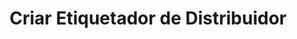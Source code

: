 ---
title: "Criar Etiquetador de Distribuidor"
api: "POST https://regis.app.byefive.com.br/rest/users"
description: "Cria um novo usuário etiquetador vinculado a um distribuidor específico"
---